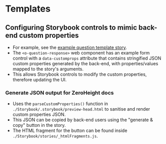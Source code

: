 
<Meta title="Templates" />

# Templates

## Configuring Storybook controls to mimic back-end custom properties
- For example, see the [example question template story](/story/templates-1-example-question-template--example).
- The `<o-question-response>` web component has an example form control with a  `data-customprops` attribute that contains stringified JSON custom properties generated by the back-end, with properties/values mapped to the story's arguments.
- This allows Storybook controls to modify the custom properties, therefore updating the UI.

### Generate JSON output for ZeroHeight docs
- Uses the `parseCustomProperties()` function in `./Storybook/.storybook/preview-head.html` to sanitise and render custom properties JSON.
- This JSON can be copied by back-end users using the "generate & copy" button in the story.
- The HTML fragment for the button can be found inside `./Storybook/stories/_htmlFragments.js`.
